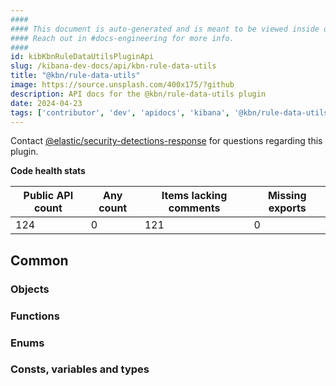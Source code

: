 ```yaml
---
####
#### This document is auto-generated and is meant to be viewed inside our experimental, new docs system.
#### Reach out in #docs-engineering for more info.
####
id: kibKbnRuleDataUtilsPluginApi
slug: /kibana-dev-docs/api/kbn-rule-data-utils
title: "@kbn/rule-data-utils"
image: https://source.unsplash.com/400x175/?github
description: API docs for the @kbn/rule-data-utils plugin
date: 2024-04-23
tags: ['contributor', 'dev', 'apidocs', 'kibana', '@kbn/rule-data-utils']
---
```




Contact [@elastic/security-detections-response](https://github.com/orgs/elastic/teams/security-detections-response) for questions regarding this plugin.

**Code health stats**

| Public API count  | Any count | Items lacking comments | Missing exports |
|-------------------|-----------|------------------------|-----------------|
| 124 | 0 | 121 | 0 |

## Common

### Objects
<DocDefinitionList data={kbnRuleDataUtilsObj.common.objects}/>

### Functions
<DocDefinitionList data={kbnRuleDataUtilsObj.common.functions}/>

### Enums
<DocDefinitionList data={kbnRuleDataUtilsObj.common.enums}/>

### Consts, variables and types
<DocDefinitionList data={kbnRuleDataUtilsObj.common.misc}/>

